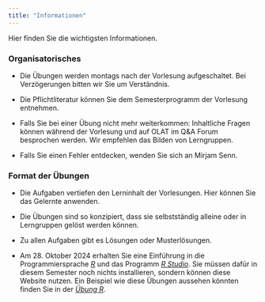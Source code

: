 ```yaml
---
title: "Informationen"
---
```


Hier finden Sie die wichtigsten Informationen.

### Organisatorisches

- Die Übungen werden montags nach der Vorlesung aufgeschaltet. Bei Verzögerungen bitten wir Sie um Verständnis.

- Die Pflichtliteratur können Sie dem Semesterprogramm der Vorlesung entnehmen.

- Falls Sie bei einer Übung nicht mehr weiterkommen: Inhaltliche Fragen können während der Vorlesung und auf OLAT im Q&A Forum besprochen werden. Wir empfehlen das Bilden von Lerngruppen.

- Falls Sie einen Fehler entdecken, wenden Sie sich an Mirjam Senn. 


### Format der Übungen

- Die Aufgaben vertiefen den Lerninhalt der Vorlesungen. Hier können Sie das Gelernte anwenden.

- Die Übungen sind so konzipiert, dass sie selbstständig alleine oder in Lerngruppen gelöst werden können. 

- Zu allen Aufgaben gibt es Lösungen oder Musterlösungen. 

- Am 28. Oktober 2024 erhalten Sie eine Einführung in die Programmiersprache [_R_](https://www.r-project.org/) und das Programm [_R Studio_](https://posit.co/). Sie müssen dafür in diesem Semester noch nichts installieren, sondern können diese Website nutzen. Ein Beispiel wie diese Übungen aussehen könnten finden Sie in der [_Übung R_](https://psylu.github.io/statistik1-hs24/pages/exercises/exercise_R.html).